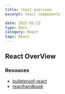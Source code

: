 ```yaml
---
title: react overview
excerpt: react components

date: 2022-01-23
type: Docs
category: React
tags: React
---
```


## React OverView




### Resouces

- [bulletproof-react](https://github.com/alan2207/bulletproof-react)
- [reacthandbook](https://reacthandbook.dev/)